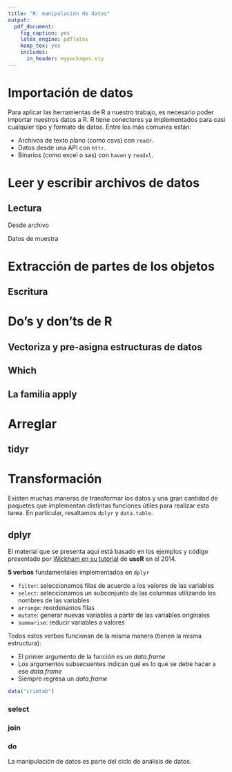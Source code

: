 ```yaml
---
title: "R: manipulación de datos"
output:
  pdf_document:
    fig_caption: yes
    latex_engine: pdflatex
    keep_tex: yes
    includes:
      in_header: mypackages.sty
---
```


# Importación de datos

Para aplicar las herramientas de R a nuestro trabajo, es necesario poder importar
nuestros datos a R. R tiene conectores ya implementados para casi cualquier 
tipo y formato de datos. Entre los más comunes están:

- Archivos de texto plano (como csvs) con `readr`.
- Datos desde una API con `httr`.
- Binarios (como excel o sas) con `haven` y `readxl`.

\footnote{Los materiales para readr, httr, haven y readxl están basados en el capítulo de importación de datos de \textcite{grolemund2016r}.}

# Leer y escribir archivos de datos

## Lectura

Desde archivo

Datos de muestra

# Extracción de partes de los objetos

## Escritura


# Do's y don'ts de R

## Vectoriza y pre-asigna estructuras de datos

## Which

## La familia apply

# Arreglar 

## tidyr

# Transformación

Existen muchas maneras de transformar los datos y una gran cantidad de paquetes
que implementan distintas funciones útiles para realizar esta tarea. En particular,
resaltamos `dplyr` y `data.table`.

## dplyr

El material que se presenta aquí está basado en los ejemplos y código presentado
por [Wickham en su tutorial](https://www.dropbox.com/sh/i8qnluwmuieicxc/AAAgt9tIKoIm7WZKIyK25lh6a) de **useR** en el 2014.

**5 verbos** fundamentales implementados en `dplyr`

- `filter`: seleccionamos filas de acuerdo a los valores de las variables
- `select`: seleccionamos un subconjunto de las columnas utilizando los nombres
de las variables
- `arrange`: reordenamos filas
- `mutate`: generar nuevas variables a partir de las variables originales
- `summarise`: reducir variables a valores

Todos estos verbos funcionan de la misma manera (tienen la misma estructura):

- El primer argumento de la función es un *data.frame*
- Los argumentos subsecuentes indican qué es lo que se debe hacer a ese *data.frame*
- Siempre regresa un *data.frame*

```r
data("crimtab")
```



### select

### join

### do

La manipulación de datos es parte del ciclo de análisis de datos. 


